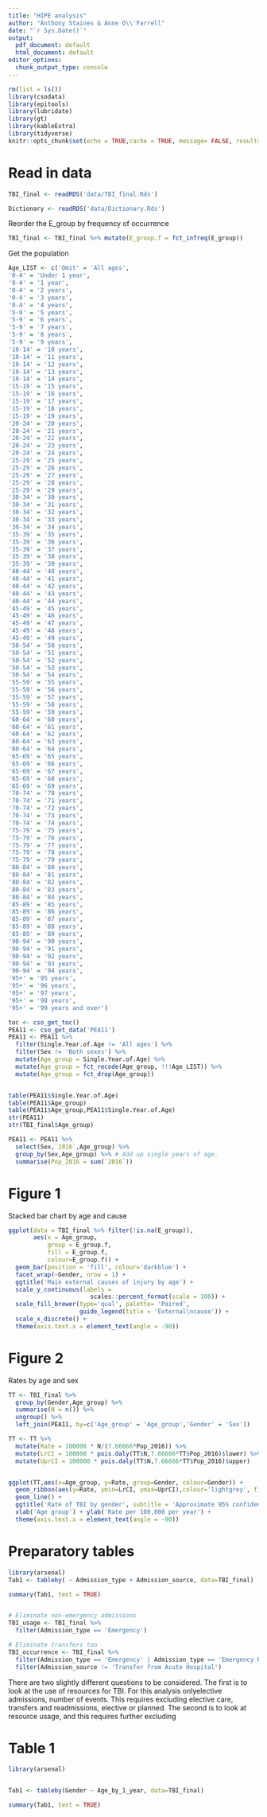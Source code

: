 ```yaml
---
title: "HIPE analysis"
author: "Anthony Staines & Anne O\\'Farrell"
date: "`r Sys.Date()`"
output:
  pdf_document: default
  html_document: default
editor_options:
  chunk_output_type: console
---
```


```r
rm(list = ls())
library(csodata)
library(epitools)
library(lubridate)
library(gt)
library(kableExtra)
library(tidyverse)
knitr::opts_chunk$set(echo = TRUE,cache = TRUE, message= FALSE, results = 'hide')
```

# Read in data

```r
TBI_final <- readRDS('data/TBI_final.Rds')

Dictionary <- readRDS('data/Dictionary.Rds')

```

Reorder the E_group by frequency of occurrence
 
```r

TBI_final <- TBI_final %>% mutate(E_group.f = fct_infreq(E_group))

```

Get the population

```r
Age_LIST <- c('Omit' = 'All ages',
'0-4' = 'Under 1 year',
'0-4' = '1 year',
'0-4' = '2 years',
'0-4' = '3 years',
'0-4' = '4 years',
'5-9' = '5 years',
'5-9' = '6 years',
'5-9' = '7 years',
'5-9' = '8 years',
'5-9' = '9 years',
'10-14' = '10 years',
'10-14' = '11 years',
'10-14' = '12 years',
'10-14' = '13 years',
'10-14' = '14 years',
'15-19' = '15 years',
'15-19' = '16 years',
'15-19' = '17 years',
'15-19' = '18 years',
'15-19' = '19 years',
'20-24' = '20 years',
'20-24' = '21 years',
'20-24' = '22 years',
'20-24' = '23 years',
'20-24' = '24 years',
'25-29' = '25 years',
'25-29' = '26 years',
'25-29' = '27 years',
'25-29' = '28 years',
'25-29' = '29 years',
'30-34' = '30 years',
'30-34' = '31 years',
'30-34' = '32 years',
'30-34' = '33 years',
'30-34' = '34 years',
'35-39' = '35 years',
'35-39' = '36 years',
'35-39' = '37 years',
'35-39' = '38 years',
'35-39' = '39 years',
'40-44' = '40 years',
'40-44' = '41 years',
'40-44' = '42 years',
'40-44' = '43 years',
'40-44' = '44 years',
'45-49' = '45 years',
'45-49' = '46 years',
'45-49' = '47 years',
'45-49' = '48 years',
'45-49' = '49 years',
'50-54' = '50 years',
'50-54' = '51 years',
'50-54' = '52 years',
'50-54' = '53 years',
'50-54' = '54 years',
'55-59' = '55 years',
'55-59' = '56 years',
'55-59' = '57 years',
'55-59' = '58 years',
'55-59' = '59 years',
'60-64' = '60 years',
'60-64' = '61 years',
'60-64' = '62 years',
'60-64' = '63 years',
'60-64' = '64 years',
'65-69' = '65 years',
'65-69' = '66 years',
'65-69' = '67 years',
'65-69' = '68 years',
'65-69' = '69 years',
'70-74' = '70 years',
'70-74' = '71 years',
'70-74' = '72 years',
'70-74' = '73 years',
'70-74' = '74 years',
'75-79' = '75 years',
'75-79' = '76 years',
'75-79' = '77 years',
'75-79' = '78 years',
'75-79' = '79 years',
'80-84' = '80 years',
'80-84' = '81 years',
'80-84' = '82 years',
'80-84' = '83 years',
'80-84' = '84 years',
'85-89' = '85 years',
'85-89' = '86 years',
'85-89' = '87 years',
'85-89' = '88 years',
'85-89' = '89 years',
'90-94' = '90 years',
'90-94' = '91 years',
'90-94' = '92 years',
'90-94' = '93 years',
'90-94' = '94 years',
'95+' = '95 years',
'95+' = '96 years',
'95+' = '97 years',
'95+' = '98 years',
'95+' = '99 years and over')

```

```r
toc <- cso_get_toc()
PEA11 <- cso_get_data('PEA11')
PEA11 <- PEA11 %>%
  filter(Single.Year.of.Age != 'All ages') %>%
  filter(Sex != 'Both sexes') %>%
  mutate(Age_group = Single.Year.of.Age) %>%
  mutate(Age_group = fct_recode(Age_group, !!!Age_LIST)) %>%
  mutate(Age_group = fct_drop(Age_group))


table(PEA11$Single.Year.of.Age)
table(PEA11$Age_group)
table(PEA11$Age_group,PEA11$Single.Year.of.Age)
str(PEA11)
str(TBI_final$Age_group)

PEA11 <- PEA11 %>%
  select(Sex,`2016`,Age_group) %>%
  group_by(Sex,Age_group) %>% # Add up single years of age.
  summarise(Pop_2016 = sum(`2016`))

```

# Figure 1
Stacked bar chart by age and cause

```r
ggplot(data = TBI_final %>% filter(!is.na(E_group)),
       aes(x = Age_group,
           group = E_group.f,
           fill = E_group.f,
           colour=E_group.f)) +
  geom_bar(position = 'fill', colour='darkblue') +
  facet_wrap(~Gender, nrow = 1) +
  ggtitle('Main external causes of injury by age') +
  scale_y_continuous(labels =
                       scales::percent_format(scale = 100)) +
  scale_fill_brewer(type='qual', palette= 'Paired',
                    guide_legend(title = 'External\ncause')) +
  scale_x_discrete() +
  theme(axis.text.x = element_text(angle = -90))

```

# Figure 2
Rates by age and sex

```r
TT <- TBI_final %>%
  group_by(Gender,Age_group) %>%
  summarise(N = n()) %>%
  ungroup() %>%
  left_join(PEA11, by=c('Age_group' = 'Age_group','Gender' = 'Sex')) 

TT <- TT %>%
  mutate(Rate = 100000 * N/(7.66666*Pop_2016)) %>%
  mutate(LrCI = 100000 * pois.daly(TT$N,7.66666*TT$Pop_2016)$lower) %>%
  mutate(UprCI = 100000 * pois.daly(TT$N,7.66666*TT$Pop_2016)$upper) 


ggplot(TT,aes(x=Age_group, y=Rate, group=Gender, colour=Gender)) +
  geom_ribbon(aes(y=Rate, ymin=LrCI, ymax=UprCI),colour='lightgrey', fill='lightgrey', alpha = 0.8) +
  geom_line() +
  ggtitle('Rate of TBI by gender', subtitle = 'Approximate 95% confidence intervals') +
  xlab('Age group') + ylab('Rate per 100,000 per year') +
  theme(axis.text.x = element_text(angle = -90))

```

# Preparatory tables

```r
library(arsenal)
Tab1 <- tableby( ~ Admission_type + Admission_source, data=TBI_final)

summary(Tab1, text = TRUE)


# Eliminate non-emergency admissions
TBI_usage <- TBI_final %>%
  filter(Admission_type == 'Emergency')

# Eliminate transfers too
TBI_occurrence <- TBI_final %>%
  filter(Admission_type == 'Emergency' | Admission_type == 'Emergency Readmission') #%>%
  filter(Admission_source != 'Transfer from Acute Hospital')

```

There are two slightly different questions to be considered. The first is to look at the use of resources for TBI. For this analysis onlyelective admissions, number of events. This requires excluding elective care, transfers and readmissions, elective or planned. The second is to look at resource usage, and this requires further excluding


# Table 1

```r
library(arsenal)


Tab1 <- tableby(Gender ~ Age_by_1_year, data=TBI_final)

summary(Tab1, text = TRUE)
```
